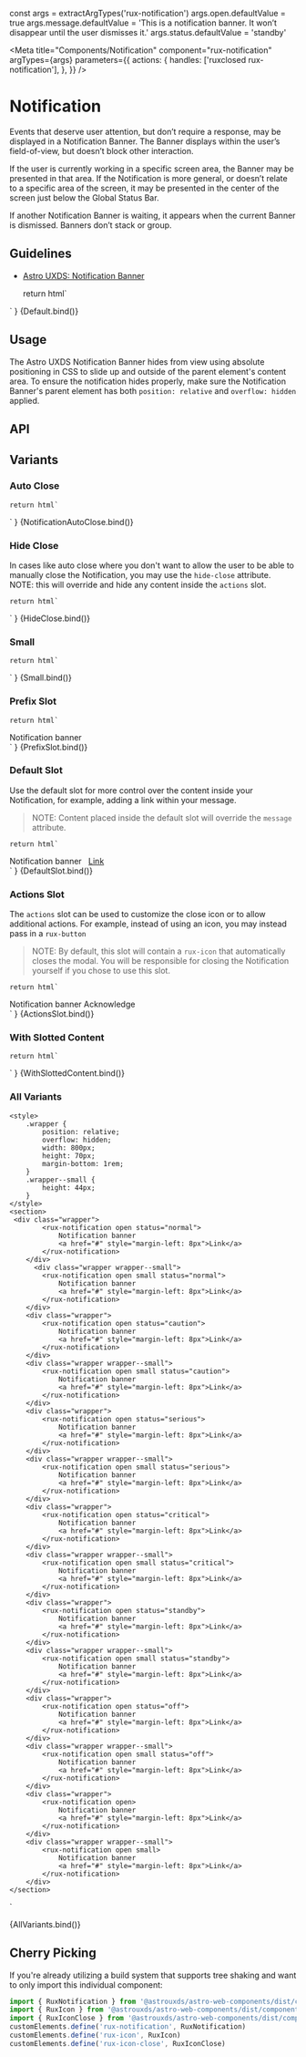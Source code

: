 const args = extractArgTypes('rux-notification')
args.open.defaultValue = true
args.message.defaultValue =
    'This is a notification banner. It won’t disappear until the user dismisses it.'
args.status.defaultValue = 'standby'

<Meta
    title="Components/Notification"
    component="rux-notification"
    argTypes={args}
    parameters={{
        actions: {
            handles: ['ruxclosed rux-notification'],
        },
    }}
/>

# Notification

Events that deserve user attention, but don’t require a response, may be displayed in a Notification Banner. The Banner displays within the user’s field-of-view, but doesn’t block other interaction.

If the user is currently working in a specific screen area, the Banner may be presented in that area. If the Notification is more general, or doesn’t relate to a specific area of the screen, it may be presented in the center of the screen just below the Global Status Bar.

If another Notification Banner is waiting, it appears when the current Banner is dismissed. Banners don’t stack or group.

## Guidelines

-   [Astro UXDS: Notification Banner](https://www.astrouxds.com/ui-components/notification-banner)

    return html`
<div style="display: flex; flex-flow: column; justify-content: center;">
    <rux-notification
        ?open="${args.open}"
        ?small="${args.small}"
        .closeAfter="${args.closeAfter}"
        .hideClose="${args.hideClose}"
        status="${args.status}"
        message="${args.message}"
    ></rux-notification>
</div>
    `
}

<Canvas>
    <Story
        name="Default"
        height="100px"
        args={{
            open: true,
            closeAfter: null,
            message: "This is a notification banner. It won’t disappear until the user dismisses it.",
            status: "standby"
        }}
    >
        {Default.bind()}
    </Story>
</Canvas>

## Usage

The Astro UXDS Notification Banner hides from view using absolute positioning in CSS to slide up and outside of the parent element's content area. To ensure the notification hides properly, make sure the Notification Banner's parent element has both `position: relative` and `overflow: hidden` applied.

## API

<ArgsTable of="rux-notification" />

## Variants

### Auto Close

    return html`
<div style="display: flex; flex-flow: column; justify-content: center;">
    <rux-notification
        ?open="${args.open}"
        ?small="${args.small}"
        .closeAfter="${args.closeAfter}"
        .status="${args.status}"
        message="This is a notification banner. It will disappear in 2000 ms."
    ></rux-notification>
</div>
    `
}

<Canvas>
    <Story
        args={{
            open: true,
            closeAfter: 2000,
        }}
        name="Auto Close"
        height="100px"
    >
        {NotificationAutoClose.bind()}
    </Story>
</Canvas>

### Hide Close

In cases like auto close where you don't want to allow the user to be able to manually close the Notification,
you may use the `hide-close` attribute. NOTE: this will override and hide any content inside the `actions` slot.

    return html`
<div style="display: flex; flex-flow: column; justify-content: center;">
    <rux-notification
        ?open="${args.open}"
        ?small="${args.small}"
        .closeAfter="${args.closeAfter}"
        .status="${args.status}"
        .hideClose="${args.hideClose}"
        message="This is a notification banner. It will disappear in 2000 ms."
    ></rux-notification>
</div>
    `
}

<Canvas>
    <Story
        args={{
            open: true,
            hideClose: true
        }}
        name="Hide Close"
        height="100px"
    >
        {HideClose.bind()}
    </Story>
</Canvas>


### Small

    return html`
<div style="display: flex; flex-flow: column; justify-content: center;">
    <rux-notification
        ?open="${args.open}"
        ?small="${args.small}"
        .closeAfter="${args.closeAfter}"
        status="${args.status}"
        message="${args.message}"
    ></rux-notification>
</div>
    `
}

<Canvas>
    <Story name="Small" height="100px" args={{ small: true}}>
        {Small.bind()}
    </Story>
</Canvas>

### Prefix Slot

    return html`
<div style="display: flex; flex-flow: column; justify-content: center;">
    <rux-notification
        ?open="${args.open}"
        .closeAfter="${args.closeAfter}"
        status="${args.status}"
        message="${args.message}"
    >
    <rux-classification-marking classification="unclassified" tag slot="prefix"></rux-classification-marking>
    Notification banner
    </rux-notification>
</div>
    `
}

<Canvas>
    <Story name="Prefix Slot" height="100px">
        {PrefixSlot.bind()}
    </Story>
</Canvas>

### Default Slot

Use the default slot for more control over the content inside your Notification, for example, adding a link
within your message. 

> NOTE: Content placed inside the default slot will override the `message` attribute.

    return html`
<div style="display: flex; flex-flow: column; justify-content: center;">
    <rux-notification open>
    Notification banner
    <a href="#" style="margin-left: 8px">Link</a>
    </rux-notification>
</div>
    `
}

<Canvas>
    <Story name="Default Slot" height="100px">
        {DefaultSlot.bind()}
    </Story>
</Canvas>


### Actions Slot

The `actions` slot can be used to customize the close icon or to allow additional actions. For example, 
instead of using an icon, you may instead pass in a `rux-button`

> NOTE: By default, this slot will contain a `rux-icon` that automatically closes the modal. 
> You will be responsible for closing the Notification yourself if you chose to use this slot.

    return html`
<div style="display: flex; flex-flow: column; justify-content: center;">
    <rux-notification
        open
    >
    Notification banner
    <rux-button slot="actions">Acknowledge</rux-button>
    </rux-notification>
</div>
    `
}

<Canvas>
    <Story name="Actions Slot" height="100px">
        {ActionsSlot.bind()}
    </Story>
</Canvas>



### With Slotted Content

    return html`
<div style="display: flex; flex-flow: column; justify-content: center;">
    <rux-notification
        ?open="${args.open}"
        ?small="${args.small}"
        .closeAfter="${args.closeAfter}"
        status="${args.status}"
        message="${args.message}"
    ></rux-notification>
</div>
    `
}

<Canvas>
    <Story name="With Slotted Content" height="100px" args={{ small: true}}>
        {WithSlottedContent.bind()}
    </Story>
</Canvas>

### All Variants

    <style>
        .wrapper {
            position: relative;
            overflow: hidden;
            width: 800px;
            height: 70px;
            margin-bottom: 1rem;
        }
        .wrapper--small {
            height: 44px;
        }
    </style>
    <section>
     <div class="wrapper">
            <rux-notification open status="normal">
                Notification banner
                <a href="#" style="margin-left: 8px">Link</a>
            </rux-notification>
        </div>
          <div class="wrapper wrapper--small">
            <rux-notification open small status="normal">
                Notification banner
                <a href="#" style="margin-left: 8px">Link</a>
            </rux-notification>
        </div>
        <div class="wrapper">
            <rux-notification open status="caution">
                Notification banner
                <a href="#" style="margin-left: 8px">Link</a>
            </rux-notification>
        </div>
        <div class="wrapper wrapper--small">
            <rux-notification open small status="caution">
                Notification banner
                <a href="#" style="margin-left: 8px">Link</a>
            </rux-notification>
        </div>
        <div class="wrapper">
            <rux-notification open status="serious">
                Notification banner
                <a href="#" style="margin-left: 8px">Link</a>
            </rux-notification>
        </div>
        <div class="wrapper wrapper--small">
            <rux-notification open small status="serious">
                Notification banner
                <a href="#" style="margin-left: 8px">Link</a>
            </rux-notification>
        </div>
        <div class="wrapper">
            <rux-notification open status="critical">
                Notification banner
                <a href="#" style="margin-left: 8px">Link</a>
            </rux-notification>
        </div>
        <div class="wrapper wrapper--small">
            <rux-notification open small status="critical">
                Notification banner
                <a href="#" style="margin-left: 8px">Link</a>
            </rux-notification>
        </div>
        <div class="wrapper">
            <rux-notification open status="standby">
                Notification banner
                <a href="#" style="margin-left: 8px">Link</a>
            </rux-notification>
        </div>
        <div class="wrapper wrapper--small">
            <rux-notification open small status="standby">
                Notification banner
                <a href="#" style="margin-left: 8px">Link</a>
            </rux-notification>
        </div>
        <div class="wrapper">
            <rux-notification open status="off">
                Notification banner
                <a href="#" style="margin-left: 8px">Link</a>
            </rux-notification>
        </div>
        <div class="wrapper wrapper--small">
            <rux-notification open small status="off">
                Notification banner
                <a href="#" style="margin-left: 8px">Link</a>
            </rux-notification>
        </div>
        <div class="wrapper">
            <rux-notification open>
                Notification banner
                <a href="#" style="margin-left: 8px">Link</a>
            </rux-notification>
        </div>
        <div class="wrapper wrapper--small">
            <rux-notification open small>
                Notification banner
                <a href="#" style="margin-left: 8px">Link</a>
            </rux-notification>
        </div>
    </section>
`

<Canvas>
    <Story
        name="All Variants"
        argTypes={{
            closeAfter: { table: { disable: true } },
            message: { table: { disable: true } },
            open: { table: { disable: true } },
            status: { table: { disable: true } }
        }}
    >
        {AllVariants.bind()}
    </Story>
</Canvas>

## Cherry Picking

If you're already utilizing a build system that supports tree shaking and want to only import this individual component:

```js
import { RuxNotification } from '@astrouxds/astro-web-components/dist/components/rux-notification'
import { RuxIcon } from '@astrouxds/astro-web-components/dist/components/rux-icon'
import { RuxIconClose } from '@astrouxds/astro-web-components/dist/components/rux-icon-close'
customElements.define('rux-notification', RuxNotification)
customElements.define('rux-icon', RuxIcon)
customElements.define('rux-icon-close', RuxIconClose)
```
